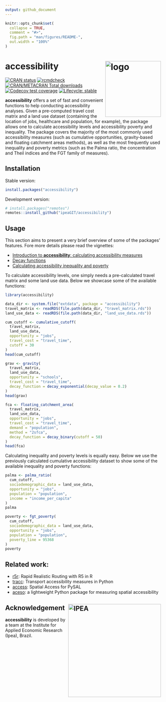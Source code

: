 ```yaml
---
output: github_document
---
```


```r
knitr::opts_chunk$set(
  collapse = TRUE,
  comment = "#>",
  fig.path = "man/figures/README-",
  out.width = "100%"
)
```

# accessibility <img align="right" src="man/figures/logo.png" alt="logo" width="180">

[![CRAN
status](https://www.r-pkg.org/badges/version/accessibility)](https://CRAN.R-project.org/package=accessibility)
[![rcmdcheck](https://github.com/ipeaGIT/accessibility/workflows/rcmdcheck/badge.svg)](https://github.com/ipeaGIT/accessibility/actions)
[![CRAN/METACRAN Total
downloads](https://cranlogs.r-pkg.org/badges/grand-total/accessibility?color=yellow)](https://CRAN.R-project.org/package=accessibility)
[![Codecov test
coverage](https://codecov.io/gh/ipeaGIT/accessibility/branch/main/graph/badge.svg)](https://app.codecov.io/gh/ipeaGIT/accessibility?branch=main)
[![Lifecycle:
stable](https://lifecycle.r-lib.org/articles/figures/lifecycle-stable.svg)](https://lifecycle.r-lib.org/articles/stages.html)

**accessibility** offers a set of fast and convenient functions to help
conducting accessibility analyses. Given a pre-computed travel cost matrix and a
land use dataset (containing the location of jobs, healthcare and population,
for example), the package allows one to calculate accessibility levels and
accessibility poverty and inequality. The package covers the majority of the
most commonly used accessibility measures (such as cumulative opportunities,
gravity-based and floating catchment areas methods), as well as the most
frequently used inequality and poverty metrics (such as the Palma ratio, the
concentration and Theil indices and the FGT family of measures).

## Installation

Stable version:

```r
install.packages("accessibility")
```

Development version:

```r
# install.packages("remotes")
remotes::install_github("ipeaGIT/accessibility")
```

## Usage

This section aims to present a very brief overview of some of the packages'
features. Fore more details please read the vignettes:

- [Introduction to **accessibility**: calculating accessibility
  measures](https://ipeagit.github.io/accessibility/articles/accessibility.html)
- [Decay
  functions](https://ipeagit.github.io/accessibility/articles/decay_functions.html)
- [Calculating accessibility inequality and
  poverty](https://ipeagit.github.io/accessibility/articles/inequality_and_poverty.html)

To calculate accessibility levels, one simply needs a pre-calculated travel
matrix and some land use data. Below we showcase some of the available
functions:

```r
library(accessibility)

data_dir <- system.file("extdata", package = "accessibility")
travel_matrix <- readRDS(file.path(data_dir, "travel_matrix.rds"))
land_use_data <- readRDS(file.path(data_dir, "land_use_data.rds"))

cum_cutoff <- cumulative_cutoff(
  travel_matrix,
  land_use_data,
  opportunity = "jobs",
  travel_cost = "travel_time",
  cutoff = 30
)
head(cum_cutoff)

grav <- gravity(
  travel_matrix,
  land_use_data,
  opportunity = "schools",
  travel_cost = "travel_time",
  decay_function = decay_exponential(decay_value = 0.2)
)
head(grav)

fca <- floating_catchment_area(
  travel_matrix,
  land_use_data,
  opportunity = "jobs",
  travel_cost = "travel_time",
  demand = "population",
  method = "2sfca",
  decay_function = decay_binary(cutoff = 50)
)
head(fca)
```

Calculating inequality and poverty levels is equally easy. Below we use the
previously calculated cumulative accessibility dataset to show some of the
available inequality and poverty functions:

```r
palma <- palma_ratio(
  cum_cutoff,
  sociodemographic_data = land_use_data,
  opportunity = "jobs",
  population = "population",
  income = "income_per_capita"
)
palma

poverty <- fgt_poverty(
  cum_cutoff,
  sociodemographic_data = land_use_data,
  opportunity = "jobs",
  population = "population",
  poverty_line = 95368
)
poverty
```

## Related work:

- [r5r](https://github.com/ipeaGIT/r5r): Rapid Realistic Routing with R5 in R
- [tracc](https://github.com/jamaps/tracc): Transport accessibility measures in
  Python
- [access](https://access.readthedocs.io/en/latest/): Spatial Access for PySAL
- [aceso](https://github.com/tetraptych/aceso): a lightweight Python package for
  measuring spatial accessibility

## Acknowledgement <a href="https://www.ipea.gov.br"><img src="man/figures/ipea_logo.png" alt="IPEA" align="right" width="300"/></a>

**accessibility** is developed by a team at the Institute for Applied Economic Research (Ipea), Brazil.
